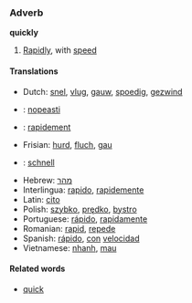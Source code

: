 ===Adverb===
'''quickly'''
#[[Rapid]]ly, with [[speed]]

====Translations====
*Dutch: [[snel]], [[vlug]], [[gauw]], [[spoedig]], [[gezwind]]
*{{fi}}: [[nopeasti]]
*{{fr}}: [[rapidement]]
*Frisian: [[hurd]], [[fluch]], [[gau]]
*{{de}}: [[schnell]]
*Hebrew: [[מהר]]
*Interlingua: [[rapido]], [[rapidemente]]
*Latin: [[cito]]
*Polish: [[szybko]], [[prędko]], [[bystro]]
*Portuguese: [[rápido]], [[rapidamente]]
*Romanian: [[rapid]], [[repede]]
*Spanish: [[rápido]], [[con]] [[velocidad]]
*Vietnamese: [[nhanh]], [[mau#Vietnamese|mau]]

====Related words====
*[[quick]]